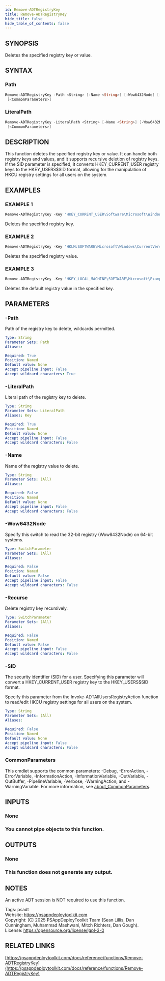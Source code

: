 ```yaml
---
id: Remove-ADTRegistryKey
title: Remove-ADTRegistryKey
hide_title: false
hide_table_of_contents: false
---
```


## SYNOPSIS

Deletes the specified registry key or value.

## SYNTAX

### Path

```powershell
Remove-ADTRegistryKey -Path <String> [-Name <String>] [-Wow6432Node] [-Recurse] [-SID <String>]
 [<CommonParameters>]
```

### LiteralPath

```powershell
Remove-ADTRegistryKey -LiteralPath <String> [-Name <String>] [-Wow6432Node] [-Recurse] [-SID <String>]
 [<CommonParameters>]
```

## DESCRIPTION

This function deletes the specified registry key or value.
It can handle both registry keys and values, and it supports recursive deletion of registry keys.
If the SID parameter is specified, it converts HKEY_CURRENT_USER registry keys to the HKEY_USERS\$SID format, allowing for the manipulation of HKCU registry settings for all users on the system.

## EXAMPLES

### EXAMPLE 1

```powershell
Remove-ADTRegistryKey -Key 'HKEY_CURRENT_USER\Software\Microsoft\Windows\CurrentVersion\RunOnce'
```

Deletes the specified registry key.

### EXAMPLE 2

```powershell
Remove-ADTRegistryKey -Key 'HKLM:SOFTWARE\Microsoft\Windows\CurrentVersion\Run' -Name 'RunAppInstall'
```

Deletes the specified registry value.

### EXAMPLE 3

```powershell
Remove-ADTRegistryKey -Key 'HKEY_LOCAL_MACHINE\SOFTWARE\Microsoft\Example' -Name '(Default)'
```

Deletes the default registry value in the specified key.

## PARAMETERS

### -Path

Path of the registry key to delete, wildcards permitted.

```yaml
Type: String
Parameter Sets: Path
Aliases:

Required: True
Position: Named
Default value: None
Accept pipeline input: False
Accept wildcard characters: True
```

### -LiteralPath

Literal path of the registry key to delete.

```yaml
Type: String
Parameter Sets: LiteralPath
Aliases: Key

Required: True
Position: Named
Default value: None
Accept pipeline input: False
Accept wildcard characters: False
```

### -Name

Name of the registry value to delete.

```yaml
Type: String
Parameter Sets: (All)
Aliases:

Required: False
Position: Named
Default value: None
Accept pipeline input: False
Accept wildcard characters: False
```

### -Wow6432Node

Specify this switch to read the 32-bit registry (Wow6432Node) on 64-bit systems.

```yaml
Type: SwitchParameter
Parameter Sets: (All)
Aliases:

Required: False
Position: Named
Default value: False
Accept pipeline input: False
Accept wildcard characters: False
```

### -Recurse

Delete registry key recursively.

```yaml
Type: SwitchParameter
Parameter Sets: (All)
Aliases:

Required: False
Position: Named
Default value: False
Accept pipeline input: False
Accept wildcard characters: False
```

### -SID

The security identifier (SID) for a user.
Specifying this parameter will convert a HKEY_CURRENT_USER registry key to the HKEY_USERS\$SID format.

Specify this parameter from the Invoke-ADTAllUsersRegistryAction function to read/edit HKCU registry settings for all users on the system.

```yaml
Type: String
Parameter Sets: (All)
Aliases:

Required: False
Position: Named
Default value: None
Accept pipeline input: False
Accept wildcard characters: False
```

### CommonParameters

This cmdlet supports the common parameters: -Debug, -ErrorAction, -ErrorVariable, -InformationAction, -InformationVariable, -OutVariable, -OutBuffer, -PipelineVariable, -Verbose, -WarningAction, and -WarningVariable. For more information, see [about_CommonParameters](http://go.microsoft.com/fwlink/?LinkID=113216).

## INPUTS

### None

### You cannot pipe objects to this function.
## OUTPUTS

### None

### This function does not generate any output.
## NOTES
An active ADT session is NOT required to use this function.

Tags: psadt<br />
Website: https://psappdeploytoolkit.com<br />
Copyright: (C) 2025 PSAppDeployToolkit Team (Sean Lillis, Dan Cunningham, Muhammad Mashwani, Mitch Richters, Dan Gough).<br />
License: https://opensource.org/license/lgpl-3-0

## RELATED LINKS

[https://psappdeploytoolkit.com/docs/reference/functions/Remove-ADTRegistryKey](https://psappdeploytoolkit.com/docs/reference/functions/Remove-ADTRegistryKey)
